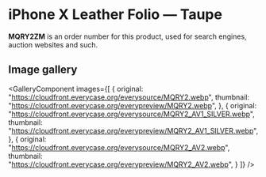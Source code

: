
# iPhone X Leather Folio — Taupe

<Callout type='info' emoji='👉🏻'>**MQRY2ZM** is an order number for this product, used for search engines, auction websites and such.</Callout>

## Image gallery

<GalleryComponent
    images={[
      {
        original: "https://cloudfront.everycase.org/everysource/MQRY2.webp",
        thumbnail: "https://cloudfront.everycase.org/everypreview/MQRY2.webp",
      },
      {
        original: "https://cloudfront.everycase.org/everysource/MQRY2_AV1_SILVER.webp",
        thumbnail: "https://cloudfront.everycase.org/everypreview/MQRY2_AV1_SILVER.webp",
      },
      {
        original: "https://cloudfront.everycase.org/everysource/MQRY2_AV2.webp",
        thumbnail: "https://cloudfront.everycase.org/everypreview/MQRY2_AV2.webp",
      }
    ]}
  />
